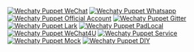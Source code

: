 [![Wechaty Puppet WeChat](https://img.shields.io/badge/Puppet-WeChat-blueviolet)](wechat.md)
[![Wechaty Puppet Whatsapp](https://img.shields.io/badge/Puppet-Whatsapp-blueviolet)](whatsapp.md)
[![Wechaty Puppet Official Account](https://img.shields.io/badge/Puppet-Official%20Account-blueviolet)](official-account.md)
[![Wechaty Puppet Gitter](https://img.shields.io/badge/Puppet-Gitter-blueviolet)](gitter.md)
[![Wechaty Puppet Lark](https://img.shields.io/badge/Puppet-Lark-blueviolet)](lark.md)
[![Wechaty Puppet PadLocal](https://img.shields.io/badge/Puppet-PadLocal-blueviolet)](padlocal.md)
[![Wechaty Puppet WeChat4U](https://img.shields.io/badge/Puppet-WeChat4U-blueviolet)](wechat4u.md)
[![Wechaty Puppet Service](https://img.shields.io/badge/Puppet-Service-blueviolet)](service.md)
[![Wechaty Puppet Mock](https://img.shields.io/badge/Puppet-Mock-blueviolet)](mock.md)
[![Wechaty Puppet DIY](https://img.shields.io/badge/Provider-DIY-blueviolet)](diy.md)
